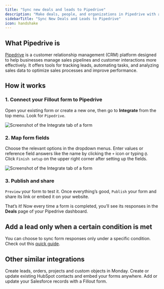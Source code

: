 ```yaml
---
title: "Sync new deals and leads to Pipedrive"
description: "Make deals, people, and organizations in Pipedrive with a Fillout form. Embed the form on your website or share through a link."
sidebarTitle: "Sync New Deals and Leads to Pipedrive"
icon: handshake
---
```


## What Pipedrive is

[Pipedrive](https://www.pipedrive.com/) is a customer relationship management (CRM) platform designed to help businesses manage sales pipelines and customer interactions more effectively. It offers tools for tracking leads, automating tasks, and analyzing sales data to optimize sales processes and improve performance.

## How it works

### 1. Connect your Fillout form to Pipedrive

Open your existing form or create a new one, then go to **Integrate** from the top menu. Look for `Pipedrive`.

<Frame>
  <img src="/images/Screenshot2025-02-18at2.43.09PM.png" alt="Screenshot of the Integrate tab of a form" />
</Frame>

### 2. Map form fields

Choose the relevant options in the dropdown menus. Enter values or reference field answers like the name by clicking the `+` icon or typing `@`. Click `Finish setup` on the upper right corner after setting up the fields.

<Frame>
  <img src="/images/Screenshot2025-02-18at2.54.45PM.png" alt="Screenshot of the Integrate tab of a form" />
</Frame>

### 3. Publish and share

`Preview` your form to test it. Once everything’s good, `Publish` your form and share its link or embed it on your website.

That’s it\! Now every time a form is completed, you’ll see its responses in the **Deals** page of your Pipedrive dashboard.

## Add a lead only when a certain condition is met

You can choose to sync form responses only under a specific condition. Check out this [quick guide](/help/conditional-integration#bbe44591cc624d09b3cf1198e66b75e0).

## Other similar integrations

<CardGroup cols={3}>
  <Card title="Sync form responses to Monday" href="/help/monday" icon="columns-3" iconType="regular" color="#FFC738">
    Create leads, orders, projects and custom objects in Monday.
  </Card>
  <Card title="How to create a HubSpot form" href="/help/hubspot" icon="hubspot" iconType="regular" color="#FFC738">
    Create or update existing HubSpot contacts and embed your forms anywhere.
  </Card>
  <Card title="How to create a Salesforce form" href="/help/salesforce" icon="cloud" iconType="solid" color="#FFC738">
    Add or update your Salesforce records with a Fillout form.
  </Card>
</CardGroup>

